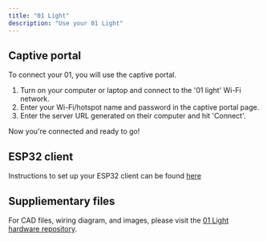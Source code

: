 ```yaml
---
title: "01 Light"
description: "Use your 01 Light"
---
```


## Captive portal

To connect your 01, you will use the captive portal.

1. Turn on your computer or laptop and connect to the '01 light' Wi-Fi network.
2. Enter your Wi-Fi/hotspot name and password in the captive portal page.
3. Enter the server URL generated on their computer and hit 'Connect'.

Now you're connected and ready to go!

## ESP32 client

Instructions to set up your ESP32 client can be found <a href="/client/setup">here</a>

## Suppliementary files

For CAD files, wiring diagram, and images, please visit the [01 Light hardware repository](https://github.com/OpenInterpreter/01/tree/main/hardware/light).
